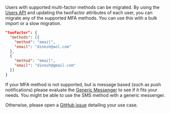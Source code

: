 
Users with supported multi-factor methods can be migrated.
By using the [Users API](/docs/apis/users) and updating the <InlineField>twoFactor</InlineField> attributes of each user, you can migrate any of the supported MFA methods.
You can use this with a bulk import or a slow migration.

```json title="twoFactor object when migrating email MFA methods"
"twoFactor": {
  "methods": [{
    "method": "email",
    "email": "dinesh@aol.com"
  },
  {
    "method": "email",
    "email": "dinesh@gmail.com"
  }]
}
```

If your MFA method is not supported, but is message based (such as push notifications) please evaluate the [Generic Messenger](/docs/customize/email-and-messages/generic-messenger) to see if it fits your needs.
You might be able to use the SMS method with a generic messenger.

Otherwise, please open a [GitHub issue](http://github.com/fusionauth/fusionauth-issues/issues) detailing your use case.

